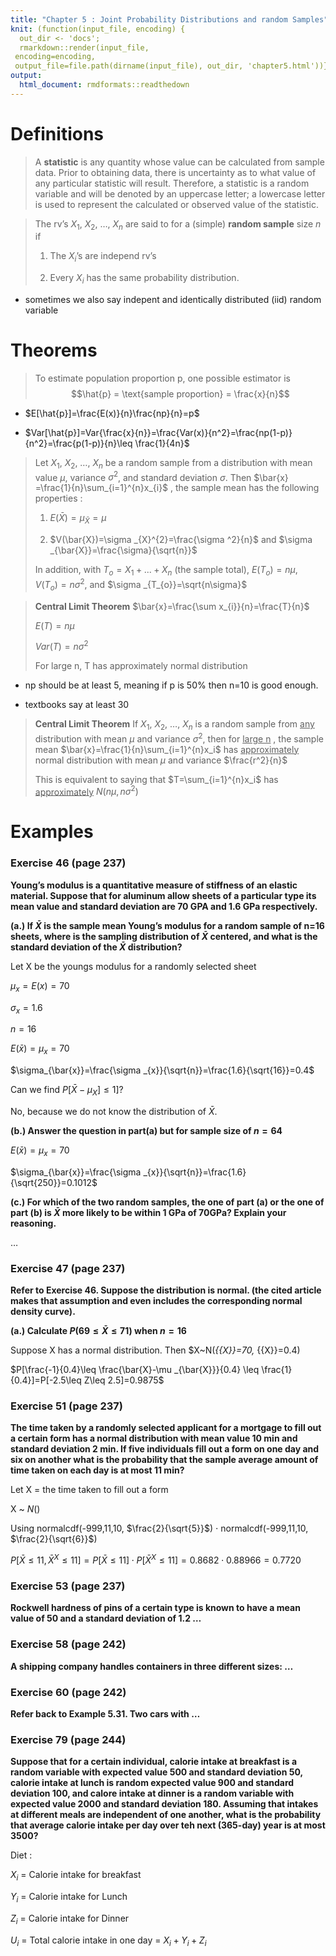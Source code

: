 ```yaml
---
title: "Chapter 5 : Joint Probability Distributions and random Samples"
knit: (function(input_file, encoding) {
  out_dir <- 'docs';
  rmarkdown::render(input_file,
 encoding=encoding,
 output_file=file.path(dirname(input_file), out_dir, 'chapter5.html'))})
output: 
  html_document: rmdformats::readthedown
---
```


# Definitions

> A **statistic** is any quantity whose value can be calculated from sample data. Prior to obtaining data, there is uncertainty as to what value of any particular statistic will result. Therefore, a statistic is a random variable and will be denoted by an uppercase letter; a lowercase letter is used to represent the calculated or observed value of the statistic. 

> The rv's $X_{1}$, $X_{2}$, ..., $X_{n}$ are said to for a (simple) **random sample** size $n$ if
>
1. The $X_{i}$'s are independ rv's
>
2. Every $X_{i}$ has the same probability distribution. 

* sometimes we also say indepent and identically distributed (iid) random variable

# Theorems 

> To estimate population proportion p, one possible estimator is $$\hat{p} = \text{sample proportion} = \frac{x}{n}$$

* $E[\hat{p}]=\frac{E(x)}{n}\frac{np}{n}=p$

* $Var[\hat{p}]=Var{\frac{x}{n}}=\frac{Var(x)}{n^2}=\frac{np(1-p)}{n^2}=\frac{p(1-p)}{n}\leq \frac{1}{4n}$

> Let $X_{1}$, $X_{2}$, ..., $X_{n}$ be a random sample from a distribution with mean value $\mu$, variance $\sigma ^2$, and standard deviation $\sigma$. Then $\bar{x} =\frac{1}{n}\sum_{i=1}^{n}x_{i}$ , the sample mean has the following properties : 
>
1. $E(\bar{X})=\mu _{\bar{X}}=\mu$
>
2. $V(\bar{X})=\sigma _{X}^{2}=\frac{\sigma ^2}{n}$ and $\sigma _{\bar{X}}=\frac{\sigma}{\sqrt{n}}$
>
> In addition, with $T_{o}=X_{1}+...+X_{n}$ (the sample total), $E(T_{o})=n\mu$, $V(T_{o})=n\sigma ^2$, and $\sigma _{T_{o}}=\sqrt{n\sigma}$

> **Central Limit Theorem**
> $\bar{x}=\frac{\sum x_{i}}{n}=\frac{T}{n}$
>
> $E(T)=n\mu$
>
> $Var(T)=n\sigma ^2$
>
> For large n, T has approximately normal distribution 

* np should be at least 5, meaning if p is 50% then n=10 is good enough. 

* textbooks say at least 30

> **Central Limit Theorem**
> If $X_{1}$, $X_{2}$, ..., $X_{n}$ is a random sample from <u>any</u> distribution with mean $\mu$ and variance $\sigma ^2$, then for <u>large n</u> , the sample mean $\bar{x}=\frac{1}{n}\sum_{i=1}^{n}x_i$ has <u> approximately </u> normal distribution with mean $\mu$ and variance $\frac{r^2}{n}$
>
> This is equivalent to saying that $T=\sum_{i=1}^{n}x_i$ has <u> approximately</u> $N(n\mu , n\sigma ^2)$

# Examples

### Exercise 46 (page 237)
**Young's modulus is a quantitative measure of stiffness of an elastic material. Suppose that for aluminum allow sheets of a particular type its mean value and standard deviation are 70 GPA and 1.6 GPa respectively.**

**(a.) If $\bar{X}$ is the sample mean Young's modulus for a random sample of n=16 sheets, where is the sampling distribution of $\bar{X}$ centered, and what is the standard deviation of the $\bar{X}$ distribution?**

Let X be the youngs modulus for a randomly selected sheet 

$\mu _{x}=E(x)=70$

$\sigma _{x} =1.6$

$n=16$

$E(\bar{x})=\mu _{x}=70$

$\sigma_{\bar{x}}=\frac{\sigma _{x}}{\sqrt{n}}=\frac{1.6}{\sqrt{16}}=0.4$

Can we find $P[\bar{X}-\mu _{X}]\leq 1]$? 

No, because we do not know the distribution of $\bar{X}$.

**(b.) Answer the question in part(a) but for sample size of $n=64$** 

$E(\bar{x})=\mu _{x}=70$

$\sigma_{\bar{x}}=\frac{\sigma _{x}}{\sqrt{n}}=\frac{1.6}{\sqrt{250}}=0.1012$

**(c.) For which of the two random samples, the one of part (a) or the one of part (b) is $\bar{X}$ more likely to be within 1 GPa of 70GPa? Explain your reasoning.**

... 

### Exercise 47 (page 237)
**Refer to Exercise 46. Suppose the distribution is normal. (the cited article makes that assumption and even includes the corresponding normal density curve).**

**(a.) Calculate $P(69\leq \bar{X}\leq 71)$ when $n=16$** 

Suppose X has a normal distribution. Then $X~N(\mu _{\bar{X}}=70, \sigma_{\bar{X}}=0.4)

$P[\frac{-1}{0.4}\leq \frac{\bar{X}-\mu _{\bar{X}}}{0.4} \leq \frac{1}{0.4}]=P[-2.5\leq Z\leq 2.5]=0.9875$

### Exercise 51 (page 237)
**The time taken by a randomly selected applicant for a mortgage to fill out a certain form has a normal distribution with mean value 10 min and standard deviation 2 min. If five individuals fill out a form on one day and six on another what is the probability that the sample average amount of time taken on each day is at most 11 min?**

Let X = the time taken to fill out a form 

X ~ $N()$ 

Using normalcdf(-999,11,10, $\frac{2}{\sqrt{5}}$) $\cdot$ normalcdf(-999,11,10, $\frac{2}{\sqrt{6}}$)

$P[\bar{X} \leq 11, \bar{X} ^X \leq 11]=P[\bar{X} \leq 11]\cdot P[\bar{X} ^X \leq 11]=0.8682\cdot 0.88966=0.7720$

### Exercise 53 (page 237)
**Rockwell hardness of pins of a certain type is known to have a mean value of 50 and a standard deviation of 1.2 ... **

### Exercise 58 (page 242)
**A shipping company handles containers in three different sizes: ... **

### Exercise 60 (page 242)
**Refer back to Example 5.31. Two cars with ... **

### Exercise 79 (page 244)
**Suppose that for a certain individual, calorie intake at breakfast is a random variable with expected value 500 and standard deviation 50, calorie intake at lunch is random expected value 900 and standard deviation 100, and calore intake at dinner is a random variable with expected value 2000 and standard deviation 180. Assuming that intakes at different meals are independent of one another, what is the probability that average calorie intake per day over teh next (365-day) year is at most 3500?**

Diet :

$X_{i}$ = Calorie intake for breakfast

$Y_{i}$ = Calorie intake for Lunch

$Z_{i}$ = Calorie intake for Dinner

$U_{i}$ = Total calorie intake in one day = $X_{i}+Y_{i}+Z_{i}$
